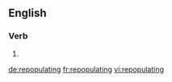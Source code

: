 ==English==

===Verb===
{{head|en|present participle}}

# {{present participle of|repopulate|lang=en}}

[[de:repopulating]]
[[fr:repopulating]]
[[vi:repopulating]]